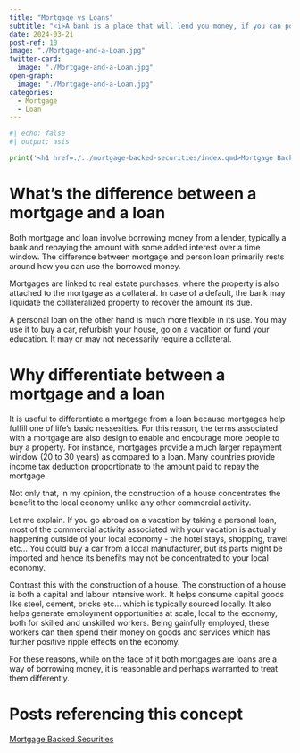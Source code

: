 ```yaml
---
title: "Mortgage vs Loans"
subtitle: "<i>A bank is a place that will lend you money, if you can porve that you don't need it<br> - Bob Hope</i>"
date: 2024-03-21
post-ref: 10
image: "./Mortgage-and-a-Loan.jpg"
twitter-card:
  image: "./Mortgage-and-a-Loan.jpg"
open-graph:
  image: "./Mortgage-and-a-Loan.jpg"
categories:
  - Mortgage
  - Loan
---
```


```python
#| echo: false
#| output: asis

print('<h1 href=./../mortgage-backed-securities/index.qmd>Mortgage Backed Securities</h1>')
```

# What's the difference between a mortgage and a loan
Both mortgage and loan involve borrowing money from a lender, typically a bank and repaying the amount with some added interest over a time window. The difference between mortgage and person loan primarily rests around how you can use the borrowed money. 

Mortgages are linked to real estate purchases, where the property is also attached to the mortgage as a collateral. In case of a default, the bank may liquidate the collateralized property to recover the amount its due. 

A personal loan on the other hand is much more flexible in its use. You may use it to buy a car, refurbish your house, go on a vacation or fund your education. It may or may not necessarily require a collateral.

# Why differentiate between a mortgage and a loan
It is useful to differentiate a mortgage from a loan because mortgages help fulfill one of life's basic nessesities. For this reason, the terms associated with a mortgage are also design to enable and encourage more people to buy a property. For instance, mortgages provide a much larger repayment window (20 to 30 years) as compared to a loan. Many countries provide income tax deduction proportionate to the amount paid to repay the mortgage. 

Not only that, in my opinion, the construction of a house concentrates the benefit to the local economy unlike any other commercial activity. 

Let me explain. If you go abroad on a vacation by taking a personal loan, most of the commercial activity associated with your vacation is actually happening outside of your local economy - the hotel stays, shopping, travel etc... You could buy a car from a local manufacturer, but its parts might be imported and hence its benefits may not be concentrated to your local economy. 

Contrast this with the construction of a house. The construction of a house is both a capital and labour intensive work. It helps consume capital goods like steel, cement, bricks etc... which is typically sourced locally. It also helps generate employment opportunities at scale, local to the economy, both for skilled and unskilled workers. Being gainfully employed, these workers can then spend their money on goods and services which has further positive ripple effects on the economy.

For these reasons, while on the face of it both mortgages are loans are a way of borrowing money, it is reasonable and perhaps warranted to treat them differently.

# Posts referencing this concept
[Mortgage Backed Securities](./../mortgage-backed-securities/index.qmd)
